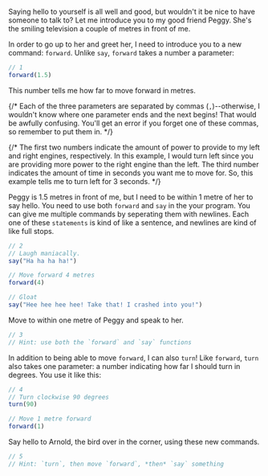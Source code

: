 


Saying hello to yourself is all well and good, but wouldn't it be nice to have
someone to talk to? Let me introduce you to my good friend Peggy. She's the
smiling television a couple of metres in front of me.

In order to go up to her and greet her, I need to introduce you to a new
command: <DocLink symbol="move">`forward`</DocLink>. Unlike
<DocLink symbol="say">`say`</DocLink>, <DocLink symbol="move">`forward`</DocLink>
takes a <DocLink symbol="number">number</DocLink> a <DocLink symbol="parameter">parameter</DocLink>:

```javascript
// 1
forward(1.5)
```

This number tells me how far to move forward in metres.

{/* Each of the three <DocLink symbol="parameter">parameters</DocLink> are
separated by <DocLink symbol="comma">commas (`,`)</DocLink>--otherwise, I
wouldn't know where one parameter ends and the next begins! That would be
awfully confusing. You'll get an error if you forget one of these commas, so
remember to put them in. */}

{/* The first two <DocLink symbol="number">numbers</DocLink> indicate the amount of
power to provide to my left and right engines, respectively. In this example, I
would turn left since you are providing more power to the right engine than the
left. The third number indicates the amount of time in seconds you want me to
move for. So, this example tells me to turn left for 3 seconds. */}

Peggy is 1.5 metres in front of me, but I need to be within 1 metre
of her to say hello. You need to use both
<DocLink symbol="move">`forward`</DocLink> and
<DocLink symbol="say">`say`</DocLink> in the your program. You can give me
multiple commands by seperating them with newlines. Each one of these
<DocLink symbol="statement">`statements`</DocLink> is kind of like a sentence,
and newlines are kind of like full stops.

```javascript
// 2
// Laugh maniacally.
say("Ha ha ha ha!")

// Move forward 4 metres
forward(4)

// Gloat
say("Hee hee hee hee! Take that! I crashed into you!")
```

<YourTurn>
<Goal index={1}>Move to within one metre of Peggy and speak to her.</Goal>

```javascript
// 3
// Hint: use both the `forward` and `say` functions
```

In addition to being able to move <DocLink symbol="forward">`forward`</DocLink>, I can also <DocLink symbol="turn">`turn`</DocLink>! Like <DocLink symbol="forward">`forward`</DocLink>, <DocLink symbol="turn">`turn`</DocLink> also takes one parameter: a <DocLink symbol="number">number</DocLink>
indicating how far I should turn in degrees. You use it like this:

```javascript
// 4
// Turn clockwise 90 degrees
turn(90)

// Move 1 metre forward
forward(1)
```

<Goal index={2}>
    Say hello to Arnold, the bird over in the corner, using these new commands.
</Goal>

```javascript
// 5
// Hint: `turn`, then move `forward`, *then* `say` something
```

</YourTurn>
